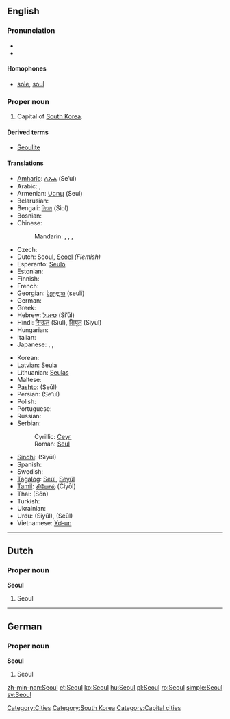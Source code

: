 {{wikipedia}}
{{also|Séoul}}
==English==

===Pronunciation===
* {{SAMPA|/s@Ul/}}
* {{rhymes|əʊl}}

====Homophones====
* [[sole]], [[soul]]

===Proper noun===
{{en-proper noun}}

# Capital of [[South Korea]].

====Derived terms====
*[[Seoulite]]

====Translations====
{{trans-top|capital of South Korea}}
* [[Amharic]]: [[ሴኡል]] (Se’ul)
* Arabic: {{t|ar|سيئول|m|tr=si'uul|sc=Arab}},  {{t|ar|سيول|m|tr=siyuul|sc=Arab}}
* Armenian: [[Սեուլ]] (Seul)
* Belarusian: {{t|be|Сеул|m|tr=Seúl|sc=Cyrl}}
* Bengali: [[সিওল]] (Siol)
* Bosnian: {{t-|bs|Seul|m}}
* Chinese:
*: Mandarin: {{t|zh|首爾|sc=Hani}},  {{t|zh|首尔|tr=Shǒu’ěr|sc=Hani}},  {{t|zh|漢城|sc=Hani}},  {{t|zh|汉城|tr=Hànchéng|sc=Hani}}
* Czech: {{t-|cs|Soul|m}}
* Dutch: Seoul, [[Seoel]] ''(Flemish)''
* Esperanto: [[Seulo]]
* Estonian: {{t-|et|Sŏul}}
* Finnish: {{t+|fi|Soul}}
* French: {{t-|fr|Séoul|m}}
* Georgian: [[სეული]] (seuli)
* German: {{t-|de|Seoul|n}}
* Greek: {{t|el|Σεούλ|tr=Seoúl|sc=Grek}}
* Hebrew: [[סיאול]] (Si’ūl)
* Hindi: [[सिऊल]] (Siūl), [[सियूल]] (Siyūl)
* Hungarian: {{t+|hu|Szöul}}
* Italian: {{t-|it|Seul|f}}
* Japanese: {{t|ja|ソウル|tr=Souru|sc=Jpan}},  {{t|ja|京城|tr=けいじょう, Keijō|sc=Jpan}},  {{qualifier|obsolete}} {{t|ja|漢城|tr=かんじょう, Kanjō|sc=Jpan}}
{{trans-mid}}
* Korean: {{t|ko|서울|tr=Seoul|sc=Kore}}
* Latvian: [[Seula]]
* Lithuanian: [[Seulas]]
* Maltese: {{t-|mt|Seul|xs=Maltese}}
* [[Pashto]]: {{ps-Arab|[[سېول]]}} (Seūl)
* Persian: {{fa-Arab|[[سئول]]}} (Se’ūl)
* Polish: {{t+|pl|Seul}}
* Portuguese: {{t-|pt|Seul}}
* Russian: {{t-|ru|Сеул|m|tr=Seúl|sc=Cyrl}}
* Serbian:
*: Cyrillic: [[Сеул#Serbian|Сеул]] {{m}}
*: Roman: [[Seul#Serbian|Seul]] {{m}}
* [[Sindhi]]: {{sd-Arab|[[سيول]]}} (Siyūl)
* Spanish: {{t+|es|Seúl|m}}
* Swedish: {{t+|sv|Söul}}
* [[Tagalog]]: [[Seúl]], [[Seyúl]]
* [[Tamil]]: [[சியோல்]] (Čiyōl)
* Thai: {{Thai|[[โซล]]}} (Sōn)
* Turkish: {{t-|tr|Seul}}
* Ukrainian: {{t-|uk|Сеул|m|tr=Seúl|sc=Cyrl|xs=Ukrainian}}
* Urdu: {{ur-Arab|[[سیئول]]}} (Siyūl), {{ur-Arab|[[سیول]]}} (Seūl)
* Vietnamese: [[Xơ-un]]
{{trans-bottom}}

[[Category:Cities]]
[[Category:South Korea]]

----

==Dutch==

===Proper noun===
'''Seoul'''

# Seoul

----

==German==

===Proper noun===
'''Seoul'''

# Seoul

[[Category:Capital cities]]

[[zh-min-nan:Seoul]]
[[et:Seoul]]
[[ko:Seoul]]
[[hu:Seoul]]
[[pl:Seoul]]
[[ro:Seoul]]
[[simple:Seoul]]
[[sv:Seoul]]